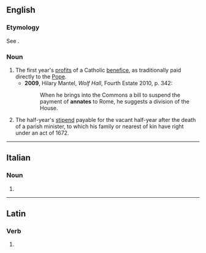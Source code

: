 ==English==

===Etymology===
See {{m|en|ann}}.

===Noun===
{{en-noun}}

# The first year's [[profit]]s of a Catholic [[benefice]], as traditionally paid directly to the [[Pope]].
#* '''2009''', Hilary Mantel, ''Wolf Hall'', Fourth Estate 2010, p. 342:
#*: When he brings into the Commons a bill to suspend the payment of '''annates''' to Rome, he suggests a division of the House.
# {{lb|en|Scotland|legal}} The half-year's [[stipend]] payable for the vacant half-year after the death of a parish minister, to which his family or nearest of kin have right under an act of 1672.

----

==Italian==

===Noun===
{{head|it|noun plural form|g=f}}

# {{plural of|it|annata}}

----

==Latin==

===Verb===
{{la-verb-form|annāte}}

# {{inflection of|la|annō||2|p|pres|actv|impr}}